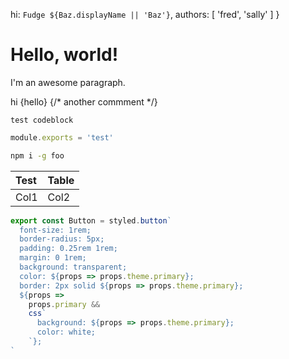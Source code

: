 
  hi: `Fudge ${Baz.displayName || 'Baz'}`,
  authors: [
    'fred',
    'sally'
  ]
}

# Hello, world!


I'm an awesome paragraph.

<!-- I'm a comment -->

<Foo bg='red'>
  <Bar>hi</Bar>
    {hello}
    {/* another commment */}
</Foo>

```
test codeblock
```

```js
module.exports = 'test'
```

```sh
npm i -g foo
```

| Test | Table |
| :--- | :---- |
| Col1 | Col2  |


```js
export const Button = styled.button`
  font-size: 1rem;
  border-radius: 5px;
  padding: 0.25rem 1rem;
  margin: 0 1rem;
  background: transparent;
  color: ${props => props.theme.primary};
  border: 2px solid ${props => props.theme.primary};
  ${props =>
    props.primary &&
    css`
      background: ${props => props.theme.primary};
      color: white;
    `};
`
```
